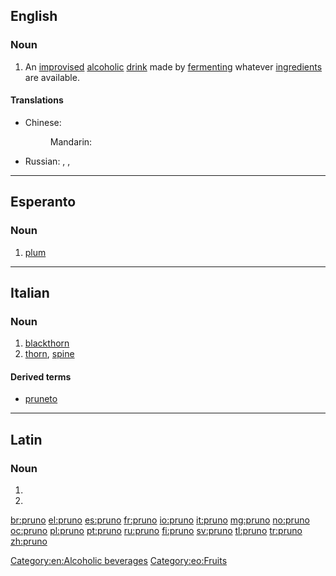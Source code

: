 ==English==

===Noun===
{{wikipedia}}
{{en-noun|-}}

# {{US|prison|slang}} An [[improvised]] [[alcoholic]] [[drink]] made by [[ferment]]ing whatever [[ingredient]]s are available.

====Translations====
{{trans-top|an improvised alcoholic drink}}
* Chinese:
*: Mandarin: {{t|zh|家酿啤酒|tr=jiā niàng píjiǔ|sc=Hani}}
{{trans-mid}}
* Russian: {{t|ru|брага|f|tr=brága|sc=Cyrl}}, {{t|ru|бражка|f|tr=brážka|sc=Cyrl}}, {{qualifier|distilled}} {{t|ru|самогон|m|tr=samogón|sc=Cyrl}}
{{trans-bottom}}

[[Category:en:Alcoholic beverages]]

----

==Esperanto==

===Noun===
{{eo-noun}}

# [[plum]]

[[Category:eo:Fruits]]

----

==Italian==

===Noun===
{{it-noun|prun|m|o|i}}

# [[blackthorn]]
# [[thorn]], [[spine]]

====Derived terms====
* [[pruneto]]

----

==Latin==

===Noun===
{{la-noun-form|prūnō}}

# {{inflection of|prunus|prūnus|dat|s|lang=la}}
# {{inflection of|prunus|prūnus|abl|s|lang=la}}

[[br:pruno]]
[[el:pruno]]
[[es:pruno]]
[[fr:pruno]]
[[io:pruno]]
[[it:pruno]]
[[mg:pruno]]
[[no:pruno]]
[[oc:pruno]]
[[pl:pruno]]
[[pt:pruno]]
[[ru:pruno]]
[[fi:pruno]]
[[sv:pruno]]
[[tl:pruno]]
[[tr:pruno]]
[[zh:pruno]]